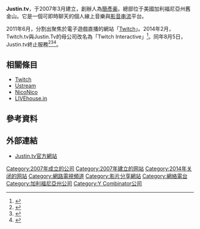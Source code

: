 {{noteTA|G1=IT}}
{{Infobox website
|name           = Justin.tv
|logo           = Jtv-Logo.png
|url            = {{URL|http://www.justin.tv/}}
|commercial     = 是
|type           = [[串流媒體|串流媒體]]
|registration   = 選擇性
|owner          = Twitch Interactive
|author         = [[簡彥豪|簡彥豪]]<br>Emmett Shear<br>Michael Seibel<br>Kyle Vogt
|launch_date    = {{start date and age|2007|3|19}}
|current_status = 終止服務（{{Start date and age|2014|08|05}}）
}}
'''Justin.tv'''，于2007年3月建立，創辦人為[[簡彥豪|簡彥豪]]。總部位于美國加利福尼亞州舊金山。它是一個可即時聊天的個人線上音樂與[[影音串流|影音串流]]平台。

2011年6月，分割出聚焦於電子遊戲直播的網站「[[Twitch|Twitch]]」。2014年2月，Twitch.tv與Justin.Tv的母公司改名為「Twitch Interactive」<ref name="twitchint">{{cite web |url= http://www.gamasutra.com/view/news/210384/Twitch_parent_company_rebrands_as_Twitch_Interactive.php |title= Twitch parent company rebrands as Twitch Interactive |publisher= Mike Rose |accessdate= 2014-02-10 |archive-date= 2014-02-22 |archive-url= https://web.archive.org/web/20140222204141/http://www.gamasutra.com/view/news/210384/Twitch_parent_company_rebrands_as_Twitch_Interactive.php |dead-url= no }}</ref>。同年8月5日，Justin.tv終止服務<ref name="shut1">{{cite web |publisher=Justin.TV |title=Goodbye from Justin.tv |url=http://justin.tv/ |date=2014-08-05 |accessdate=2014-08-16 |deadurl=yes |archiveurl=http://arquivo.pt/wayback/20081022071152/http://www.justin.tv/ |archivedate=2008-10-22 }}</ref><ref name="shut2">{{cite news |publisher=Arstechnica |last=Machovech |first=Sam |date=2014-08-05 |title=Streaming video site Justin.tv announces closure effective immediately |url=http://arstechnica.com/gaming/2014/08/streaming-video-site-justin-tv-announces-closure-effective-immediately/ |accessdate=2015-11-17 |archive-date=2014-08-07 |archive-url=https://web.archive.org/web/20140807223009/http://arstechnica.com/gaming/2014/08/streaming-video-site-justin-tv-announces-closure-effective-immediately/ |dead-url=no }}</ref><ref name="shut3">{{cite news |publisher=The Verge |last=Popper |first=Ben |date=2014-08-05 |title=Justin.tv, the live video pioneer that birthed Twitch, officially shuts down |url=http://www.theverge.com/2014/8/5/5971939/justin-tv-the-live-video-pioneer-that-birthed-twitch-officially-shuts |accessdate=2015-11-17 |archive-date=2020-11-11 |archive-url=https://web.archive.org/web/20201111225732/http://www.theverge.com/2014/8/5/5971939/justin-tv-the-live-video-pioneer-that-birthed-twitch-officially-shuts |dead-url=no }}</ref>。

== 相關條目 ==
* [[Twitch|Twitch]]
* [[Ustream|Ustream]]
* [[NicoNico|NicoNico]]
* [[LIVEhouse.in|LIVEhouse.in]]

== 參考資料 ==
{{reflist}}

== 外部連結 ==
* [http://www.justin.tv Justin.tv官方網站]{{Wayback|url=http://www.justin.tv/ |date=20140207161452 }}

{{Website-stub}}

{{YC companies}}

[[Category:2007年成立的公司|Category:2007年成立的公司]]
[[Category:2007年建立的网站|Category:2007年建立的网站]]
[[Category:2014年关闭的网站|Category:2014年关闭的网站]]
[[Category:網路電視頻道|Category:網路電視頻道]]
[[Category:影片分享網站|Category:影片分享網站]]
[[Category:網絡電台|Category:網絡電台]]
[[Category:加利福尼亞州公司|Category:加利福尼亞州公司]]
[[Category:Y_Combinator公司|Category:Y Combinator公司]]